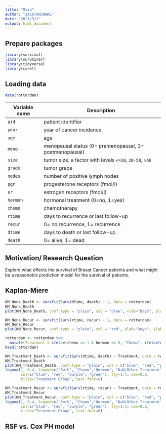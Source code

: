 ```yaml
---
title: "Main"
author: "JACKTANSNAKE"
date: "2021/3/1"
output: html_document
---
```


## Prepare packages
```r
library(survival)
library(survminer)
library(tidyverse)
library(caret)
```

## Loading data
```r
data(rotterdam)
```

Variable name         |     Description
-----------------     |     -------------------------------------------------------
`pid`                 |     patient identifier
`year`                |     year of cancer incidence
`age`                 |     age
`meno`                |     menopausal status (0= premenopausal, 1= postmenopausal)
`size`                |     tumor size, a factor with levels `<=20`, `20-50`, `>50`
`grade`               |     tumor grade
`nodes`               |     number of positive lymph nodes
`pgr`                 |     progesterone receptors (fmol/l)
`er`                  |     estrogen receptors (fmol/l)
`hormon`              |     hormonal treatment (0=no, 1=yes)
`chemo`               |     chemotherapy
`rtime`               |     days to recurrence or last follow-up
`recur`               |     0= no recurrence, 1= recurrence
`dtime`               |     days to death or last follow-up
`death`               |     0= alive, 1= dead

## Motivation/ Research Question

Explore what effects the survival of Breast Cancer patients and what might be a reasonable prediction model for the survival of patients.

## Kaplan-Miere

```r
KM_None_Death <- survfit(Surv(dtime, death) ~ 1, data = rotterdam)
KM_None_Death
plot(KM_None_Death, conf.type = "plain", col = "blue", xlab="Days", ylab="Survival")
```

```r
KM_None_Recur <- survfit(Surv(rtime, recur) ~ 1, data = rotterdam)
KM_None_Recur
plot(KM_None_Recur, conf.type = "plain", col = "red", xlab="Days", ylab="Survival")
```

```r
rotterdam <- rotterdam %>%
  mutate(Treatment = ifelse(chemo == 1 & hormon == 0, "Chemo", ifelse(chemo == 0 & hormon == 1, "Hormon", ifelse(chemo == 1 & hormon == 1, "Both", "NaN/Other Treatment"))))
head(rotterdam)
```

```r
KM_Treatment_Death <- survfit(Surv(dtime, death) ~ Treatment, data = rotterdam)
KM_Treatment_Death
plot(KM_Treatment_Death, conf.type = "plain", col = c("blue", "red", "purple", "green"), xlab="Days", ylab="Survival", lty=1:4)
legend(1, 0.4, legend=c("Both", "Chemo","Hormon", "NaN/Other Treatment"),
       col=c("blue", "red", "purple", "green"), lty=1:4, cex=0.8,
       title="Treatment Group", text.font=6)
```



```r
KM_Treatment_Recur <- survfit(Surv(rtime, recur) ~ Treatment, data = rotterdam)
KM_Treatment_Recur
plot(KM_Treatment_Recur, conf.type = "plain", col = c("blue", "red", "purple", "green"), xlab="Days", ylab="Survival", lty=1:4)
legend(1, 0.4, legend=c("Both", "Chemo","Hormon", "NaN/Other Treatment"),
       col=c("blue", "red", "purple", "green"), lty=1:4, cex=0.8,
       title="Treatment Group", text.font=6)
```

## RSF vs. Cox PH model




